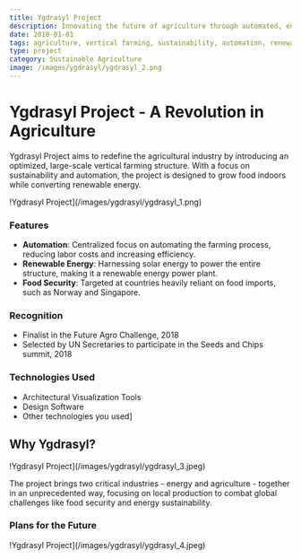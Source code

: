 ```yaml
---
title: Ygdrasyl Project
description: Innovating the future of agriculture through automated, energy-efficient vertical farming solutions.
date: 2018-01-01
tags: agriculture, vertical farming, sustainability, automation, renewable energy
type: project
category: Sustainable Agriculture
image: /images/ygdrasyl/ygdrasyl_2.png
---
```


# Ygdrasyl Project - A Revolution in Agriculture

Ygdrasyl Project aims to redefine the agricultural industry by introducing an optimized, large-scale vertical farming structure. With a focus on sustainability and automation, the project is designed to grow food indoors while converting renewable energy.

!Ygdrasyl Project](/images/ygdrasyl/ygdrasyl_1.png)

### Features

- **Automation**: Centralized focus on automating the farming process, reducing labor costs and increasing efficiency.
- **Renewable Energy**: Harnessing solar energy to power the entire structure, making it a renewable energy power plant.
- **Food Security**: Targeted at countries heavily reliant on food imports, such as Norway and Singapore.

### Recognition

- Finalist in the Future Agro Challenge, 2018
- Selected by UN Secretaries to participate in the Seeds and Chips summit, 2018

### Technologies Used

- Architectural Visualization Tools
- Design Software
- Other technologies you used]

## Why Ygdrasyl?

!Ygdrasyl Project](/images/ygdrasyl/ygdrasyl_3.jpeg)

The project brings two critical industries - energy and agriculture - together in an unprecedented way, focusing on local production to combat global challenges like food security and energy sustainability.

### Plans for the Future

!Ygdrasyl Project](/images/ygdrasyl/ygdrasyl_4.jpeg)

